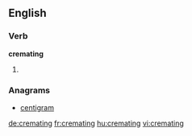 ==English==

===Verb===
'''cremating'''

# {{present participle of|[[cremate]]}}

===Anagrams===
* [[centigram#English|centigram]]

[[de:cremating]]
[[fr:cremating]]
[[hu:cremating]]
[[vi:cremating]]